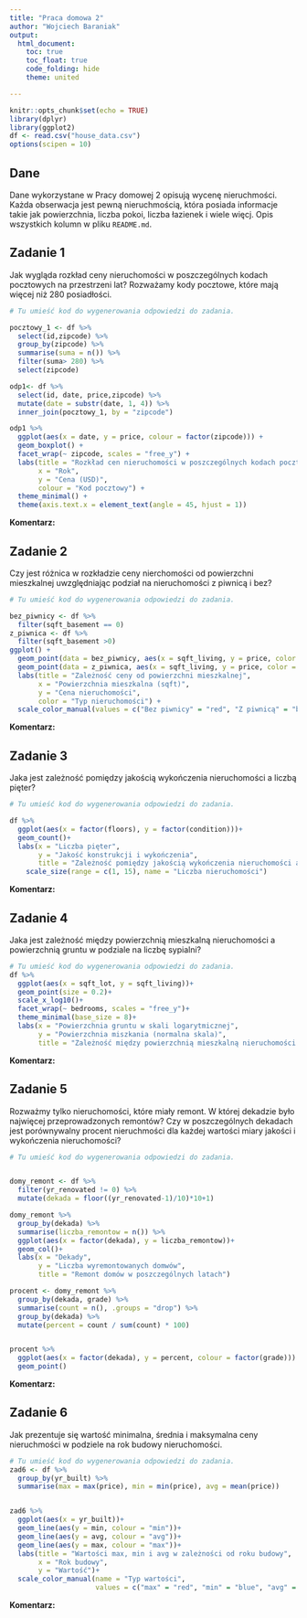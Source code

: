 ---
title: "Praca domowa 2"
author: "Wojciech Baraniak"
output: 
  html_document:
    toc: true
    toc_float: true
    code_folding: hide
    theme: united

---

```{r setup, include=FALSE}
knitr::opts_chunk$set(echo = TRUE)
library(dplyr)
library(ggplot2)
df <- read.csv("house_data.csv")
options(scipen = 10)

```

## Dane 
Dane wykorzystane w Pracy domowej 2 opisują wycenę nieruchmości. Każda obserwacja jest pewną nieruchmością, która posiada informacje takie jak powierzchnia, liczba pokoi, liczba łazienek i wiele więcj. Opis wszystkich kolumn w pliku `README.md`.


## Zadanie 1

Jak wygląda rozkład ceny nieruchomości w poszczególnych kodach pocztowych na przestrzeni lat? Rozważamy kody pocztowe, które mają więcej niż 280 posiadłości.

```{r zadanie 1, message=FALSE}

# Tu umieść kod do wygenerowania odpowiedzi do zadania.

pocztowy_1 <- df %>% 
  select(id,zipcode) %>% 
  group_by(zipcode) %>% 
  summarise(suma = n()) %>% 
  filter(suma> 280) %>% 
  select(zipcode)

odp1<- df %>% 
  select(id, date, price,zipcode) %>% 
  mutate(date = substr(date, 1, 4)) %>% 
  inner_join(pocztowy_1, by = "zipcode")

odp1 %>% 
  ggplot(aes(x = date, y = price, colour = factor(zipcode))) +
  geom_boxplot() +
  facet_wrap(~ zipcode, scales = "free_y") +  
  labs(title = "Rozkład cen nieruchomości w poszczególnych kodach pocztowych",
       x = "Rok",
       y = "Cena (USD)",
       colour = "Kod pocztowy") +
  theme_minimal() +
  theme(axis.text.x = element_text(angle = 45, hjust = 1)) 


```

**Komentarz:**

## Zadanie 2

Czy jest różnica w rozkładzie ceny nierchomości od powierzchni mieszkalnej uwzględniając podział na nieruchomości z piwnicą i bez?

```{r zadanie 2, message=FALSE}

# Tu umieść kod do wygenerowania odpowiedzi do zadania.

bez_piwnicy <- df %>% 
  filter(sqft_basement == 0)
z_piwnica <- df %>% 
  filter(sqft_basement >0)
ggplot() +
  geom_point(data = bez_piwnicy, aes(x = sqft_living, y = price, color = "Bez piwnicy"), alpha = 0.3) +
  geom_point(data = z_piwnica, aes(x = sqft_living, y = price, color = "Z piwnicą"), alpha = 0.3) +
  labs(title = "Zależność ceny od powierzchni mieszkalnej",
       x = "Powierzchnia mieszkalna (sqft)",
       y = "Cena nieruchomości",
       color = "Typ nieruchomości") +
  scale_color_manual(values = c("Bez piwnicy" = "red", "Z piwnicą" = "blue"))
```

**Komentarz:**

## Zadanie 3

Jaka jest zależność pomiędzy jakością wykończenia nieruchomości a liczbą pięter? 

```{r zadanie 3, message=FALSE}

# Tu umieść kod do wygenerowania odpowiedzi do zadania.

df %>% 
  ggplot(aes(x = factor(floors), y = factor(condition)))+
  geom_count()+
  labs(x = "Liczba pięter",
       y = "Jakość konstrukcji i wykończenia",
       title = "Zależność pomiędzy jakością wykończenia nieruchomości a liczbą pięter")+
    scale_size(range = c(1, 15), name = "Liczba nieruchomości")


```

**Komentarz:**

## Zadanie 4
Jaka jest zależność między powierzchnią mieszkalną nieruchomości a powierzchnią gruntu w podziale na liczbę sypialni?

```{r zadanie 4, message=FALSE}

# Tu umieść kod do wygenerowania odpowiedzi do zadania.
df %>% 
  ggplot(aes(x = sqft_lot, y = sqft_living))+
  geom_point(size = 0.2)+
  scale_x_log10()+
  facet_wrap(~ bedrooms, scales = "free_y")+
  theme_minimal(base_size = 8)+
  labs(x = "Powierzchnia gruntu w skali logarytmicznej",
       y = "Powierzchnia miszkania (normalna skala)",
       title = "Zależność między powierzchnią mieszkalną nieruchomości a powierzchnią gruntu w podziale na liczbę sypialni")


```

**Komentarz:**

## Zadanie 5
Rozważmy tylko nieruchomości, które miały remont. W której dekadzie było najwięcej przeprowadzonych remontów? Czy w poszczególnych dekadach jest porównywalny procent nieruchmości dla każdej wartości miary jakości i wykończenia nieruchomości?

```{r zadanie 5, message=FALSE}

# Tu umieść kod do wygenerowania odpowiedzi do zadania.


domy_remont <- df %>% 
  filter(yr_renovated != 0) %>% 
  mutate(dekada = floor((yr_renovated-1)/10)*10+1) 

domy_remont %>% 
  group_by(dekada) %>% 
  summarise(liczba_remontow = n()) %>% 
  ggplot(aes(x = factor(dekada), y = liczba_remontow))+
  geom_col()+
  labs(x = "Dekady",
       y = "Liczba wyremontowanych domwów",
       title = "Remont domów w poszczególnych latach")

procent <- domy_remont %>%
  group_by(dekada, grade) %>%
  summarise(count = n(), .groups = "drop") %>%
  group_by(dekada) %>%
  mutate(percent = count / sum(count) * 100)


procent %>% 
  ggplot(aes(x = factor(dekada), y = percent, colour = factor(grade))) +
  geom_point()
```

**Komentarz:**

## Zadanie 6

Jak prezentuje się wartość minimalna, średnia i maksymalna ceny nieruchmości w podziele na rok budowy nieruchomości.

```{r zadanie 6, message=FALSE}
# Tu umieść kod do wygenerowania odpowiedzi do zadania.
zad6 <- df %>% 
  group_by(yr_built) %>% 
  summarise(max = max(price), min = min(price), avg = mean(price))


zad6 %>% 
  ggplot(aes(x = yr_built))+
  geom_line(aes(y = min, colour = "min"))+
  geom_line(aes(y = avg, colour = "avg"))+
  geom_line(aes(y = max, colour = "max"))+
  labs(title = "Wartości max, min i avg w zależności od roku budowy",
       x = "Rok budowy",
       y = "Wartość")+
  scale_color_manual(name = "Typ wartości",
                     values = c("max" = "red", "min" = "blue", "avg" = "green"))
```

**Komentarz:**